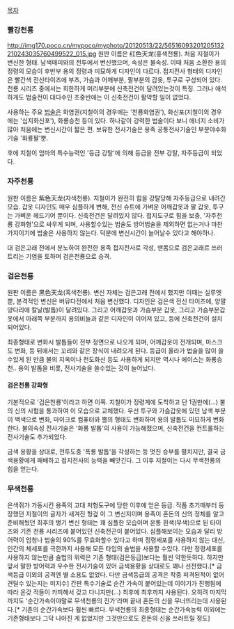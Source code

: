 [[목차]]

=== 빨강천룡 ===
http://img170.poco.cn/mypoco/myphoto/20120513/22/56516093201205132210243035760499522_015.jpg
원판 이름은 红色天龙(홍색천룡). 처음 지철이가 변신한 형태. 남색매미와의 전투에서 변신했으며, 속성은 불속성. 이때 처음 소환한 용의 정령의 모습이 후반부 용의 정령과 미묘하게 디자인이 다르다. 접지전사 형태의 디자인은 빨간색 전신타이즈에 부츠, 가슴과 어깨부분, 팔부분의 갑옷, 투구로 구성되어 있다. 천룡 시리즈 중에서는 희한하게 머리부분에 신축전건이 달려있는것이 특징. 그러나 애석하게도 법술전이 대다수인 초중반에는 이 신축전건이 활약할 일이 없었다. 

사용하는 주요 [[법술]]은 화염권(지철이의 경우에는 '천룡화염권'), 화신포(지철이의 경우에는 '십지화신포'), 화룡승천 등이 있다. 하나같이 강력한 법술이다 보니 에너지 소비가 많아 처음에는 변신시간이 짧은 편. 보유한 전사기술은 용족 공통전사기술인 부분야수화기술 '화룡팔'뿐.

후에 지철이 엄마의 특수능력인 '등급 강탈'에 의해 등급을 전부 강탈, 자주등급이 되었다.

=== 자주천룡 ===
원판 이름은 紫色天龙(자색천룡). 지철이가 완전히 힘을 강탈당해 자주등급으로 내려간 모습. 갑옷 디자인도 매우 심플하게 변해, 전신 슈트에 가벼운 어깨갑옷과 팔 갑옷, 투구는 가벼운 헤드기어 뿐이다. 신축전건은 달려있지 않다. 접지도구로 힘을 보충, '자주천룡 강화형'으로 싸우게 되며, 사용할수있는 법술도 방어법술을 제외하면 없는거나 마찬가지이기에 법술은 사용하지 않는다. 덕분에 변신시간이 늘어날수 있다고 해야하나. 

대 검은고래 전에서 분노하여 완전한 용족 접지전사로 각성, 맨몸으로 검은고래르 쓰러트리는 기염을 토하며 검은천룡으로 승격.

=== 검은천룡 ===
원판 이름은 黑色天龙(흑색천룡). 변신 자체는 검은고래 전에서 했지만 이때는 실루엣뿐, 본격적인 변신은 버뮤다전에서 처음 변신했다. 디자인은 검은색 전신 타이즈에, 양팔 양다리에 칼날(발톱)이 달려있다. 그리고 어깨갑옷과 가슴부분 갑옷, 그리고 가슴부분갑옷에서 아래쪽 부분까지 용의비늘과 같은 디자인이 이어져 있고, 등에 신축전건이 설치되어있다.

최종형태로 변화시 발톱들이 전부 정면으로 나오게 되며, 어깨갑옷이 전개되며, 마스크도 변화, 등 뒤에서는 꼬리와 같은 장식이 내려오게 된다. 등급이 올라가 법술을 많이 쓸수있게 된 만큼 불의 지옥이나 천도화신 등도 사용하게 되지만 역시나 에이스는 화룡승천.. 용의 발톱을 비롯, 전사기술을 쓸수있는 것이 늘어났다.

==== 검은천룡 강화형 ====
기본적으로 '검은천룡'이라고 하면 이쪽. 지철이가 정령계에 도착하고 단 1권만에(...) 불의 신의 시험을 통과하여 이 모습으로 교체했다. 우선 투구와 가슴갑옷에 있던 남색 부분이 백색으로 변화, 마이크로 컴퓨터와 뿔의 형태도 변화하며 용의 발톱도 미묘하게 변화한다. 불의속성 전사기술은 '화룡 발톱'의 사용이 가능해졌으며, 신축전건을 컨트롤하는 전사기술도 추가되었다.

금색 용황을 상대로, 전투도중 '폭룡 발톱'을 각성하는 등 멋진 승부를 펼치지만, 결국 금색용황에게 패배하고 접지전사의 능력을 빼앗긴다. 그 이후 지철이는 다시 무색천룡의 힘을 얻는다.

=== 무색천룡 ===

은색쥐가 가동시킨 용족의 고대 처형도구에 당한 이후에 얻은 등급. 작품 초기때부터 등장했던 지철이의 글자가 새겨진 헝겊
이 그 변신지이며 용족이 혼돈의 신의 정체를 알고 준비해뒀던 최후의 병기
변신 형태는 꽤 심플한 모습이며 온통 흰색(무색)으로 된 타이즈와 기존 천룡 시리즈에 붙어있던 신축전곤이 붙어있다.
심플해보이는 모습과 달리 방어력이 엄청나 법술의 90%를 무효화할수 있다고 하며 정령세포를 사용하지 않는 대신, 인간의 체세포를 극한까지 사용해 모든 타입의 술법을 사용할 수있다.
다만 정령세포를 사용하지 않는만큼 술법의 위력은 기존 형태(검은등급)보다는 훨씬 약한듯하다.
하지만 앞서 말한 방어력과 우수한 전사기술이 있어 금색용황을 상대로도 꽤나 선전했다.[* 금색등급 이외의 공격엔 별 소용도 없었다. 다만 금색등급의 공격은 작중 피격된적이 없어 견딜수 있는지는 미지수]
간판 특수기술로 순간 가속이 붙어있는데 이야기가 진행됨에 따라 온갖 적들이 카피해서 갖고 다니지만(...) 최후에 최후까지
사용된다. 오히려 마지막까지도 '순간가속이야말로 무색천룡의 진가'라며 끝내 혼돈의 신을 무너뜨리는데 사용된다.[* 기존의 순간가속보다 훨씬 빠르다. 무색천룡의 최종형태는 순간가속능력 이외에는 기존형태보다 그닥 나아진 게 없었지만 그것만으로도 혼돈의 신을 쓰러트릴 정도]



